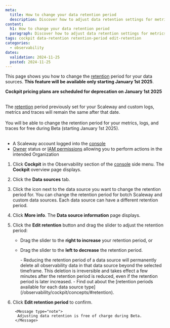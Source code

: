 ```yaml
---
meta:
  title: How to change your data retention period
  description: Discover how to adjust data retention settings for metrics, logs, and traces in Cockpit.
content:
  h1: How to change your data retention period
  paragraph: Discover how to adjust data retention settings for metrics, logs, and traces in Cockpit.
tags: cockpit data-retention retention-period edit-retention
categories:
  - observability
dates:
  validation: 2024-11-25
  posted: 2024-11-25
---
```


This page shows you how to change the [retention](/observability/cockpit/concepts/#retention) period for your data sources. **This feature will be available only starting January 1st 2025**.

<Message type="important">

 **Cockpit pricing plans are scheduled for deprecation on January 1st 2025** <br /><br />

 The [retention](/observability/cockpit/concepts/#retention) period previously set for your Scaleway and custom logs, metrics and traces will remain the same after that date. <br /><br />
 You will be able to change the retention period for your metrics, logs, and traces for free during Beta (starting January 1st 2025). <br /><br />
</Message>

<Macro id="requirements" />

  - A Scaleway account logged into the [console](https://console.scaleway.com)
  - [Owner](/identity-and-access-management/iam/concepts/#owner) status or [IAM permissions](/identity-and-access-management/iam/concepts/#permission) allowing you to perform actions in the intended Organization

1. Click **Cockpit** in the Observability section of the [console](https://console.scaleway.com/) side menu. The **Cockpit** overview page displays.
2. Click the **Data sources** tab.
3. Click the <Icon name="more" /> icon next to the data source you want to change the retention period for.
        <Message type="tip">
         You can change the retention period for botch Scaleway and custom data sources. Each data source can have a different retention period.
        </Message>
4. Click **More info**. The **Data source information** page displays.
5. Click the **Edit retention** button and drag the slider to adjust the retention period:
    - Drag the slider to the **right to increase** your retention period, or
    - Drag the slider to the **left to decrease** the retention period.

        <Message type="important">
         - Reducing the retention period of a data source will permanently delete all observability data in that data source beyond the selected timeframe. This deletion is irreversible and takes effect a few minutes after the retention period is reduced, even if the retention period is later increased.
         - Find out about the [retention periods available for each data source type](/observability/cockpit/concepts/#retention).
        </Message>
6. Click **Edit retention period** to confirm.

        <Message type="note">
         Adjusting data retention is free of charge during Beta.
        </Message>
